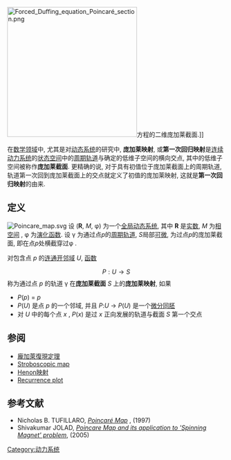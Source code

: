 [[File:Forced_Duffing_equation_Poincaré_section.png|300px]]方程的二维庞加莱截面.]]

在[[数学|数学领域]]中, 尤其是对[[动态系统|动态系统]]的研究中, '''庞加莱映射''', 或'''第一次回归映射'''是[[连续动力系统|连续动力系统]]的[[状态空间|状态空间]]中的[[周期轨道|周期轨道]]与确定的低维子空间的横向交点, 其中的低维子空间被称作'''庞加莱截面'''. 更精确的说, 对于具有初值位于庞加莱截面上的周期轨道, 轨道第一次回到庞加莱截面上的交点就定义了初值的庞加莱映射, 这就是'''第一次回归映射'''的由来. 

== 定义 ==

[[File:Poincare_map.svg|thumb]]
设 ('''R''', ''M'', φ) 为一个[[全局动态系统|全局动态系统]], 其中 '''R''' 是[[实数|实数]], ''M'' 为[[相空间|相空间]] , φ 为[[演化函数|演化函数]]. 设 γ 为通过点''p''的[[周期轨道|周期轨道]], ''S''局部[[可微|可微]], 为过点''p''的庞加莱截面, 即在点''p''处横截穿过φ .

对包含点 ''p'' 的[[连通|连通]][[开尔文|开]][[邻域|邻域]] ''U'', [[函数|函数]]
:<math>P: U \to S</math> 
称为通过点 ''p'' 的轨道 γ 在'''庞加莱截面''' ''S'' 上的'''庞加莱映射''', 如果
* ''P''(''p'') = ''p''
* ''P''(''U'') 是点 ''p'' 的一个邻域, 并且 ''P'':''U'' → ''P''(''U'') 是一个[[微分同胚|微分同胚]]
* 对 ''U'' 中的每个点 ''x'' , ''P''(''x'') 是过 ''x'' 正向发展的轨道与截面 ''S'' 第一个交点

== 参阅 ==
* [[龐加萊復現定理|龐加萊復現定理]]
* [[Stroboscopic_map|Stroboscopic map]]
* [[Henon映射|Henon映射]]
* [[Recurrence_plot|Recurrence plot]]

== 参考文献 ==
* Nicholas B. TUFILLARO, ''[http://www.drchaos.net/drchaos/Book/node101.html Poincaré Map] {{Wayback|url=http://www.drchaos.net/drchaos/Book/node101.html |date=20100204092244 }}'', (1997)
* Shivakumar JOLAD, ''[https://web.archive.org/web/20060520213802/http://www.personal.psu.edu/users/s/a/saj169/Poincaremap/Htmlfiles/PoincareMapintro.html Poincare Map and its application to 'Spinning Magnet' problem]'', (2005)

[[Category:动力系统|Category:动力系统]]